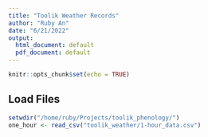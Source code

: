 ```yaml
---
title: "Toolik Weather Records"
author: "Ruby An"
date: "6/21/2022"
output:
  html_document: default
  pdf_document: default
---
```


```r
knitr::opts_chunk$set(echo = TRUE)
```

## Load Files 
```r
setwdir("/home/ruby/Projects/toolik_phenology/")
one_hour <- read_csv("toolik_weather/1-hour_data.csv")
```

